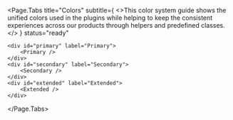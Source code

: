 

<Meta title="SUI/CSS Framework/Colors" />

<Page.Tabs
	title="Colors"
	subtitle={
		<>This color system guide shows the unified colors used in the plugins while helping to keep the consistent experiences across our products through helpers and predefined classes.</>
	}
	status="ready"
>
	<div id="primary" label="Primary">
		<Primary />
	</div>
	<div id="secondary" label="Secondary">
		<Secondary />
	</div>
	<div id="extended" label="Extended">
		<Extended />
	</div>
</Page.Tabs>

